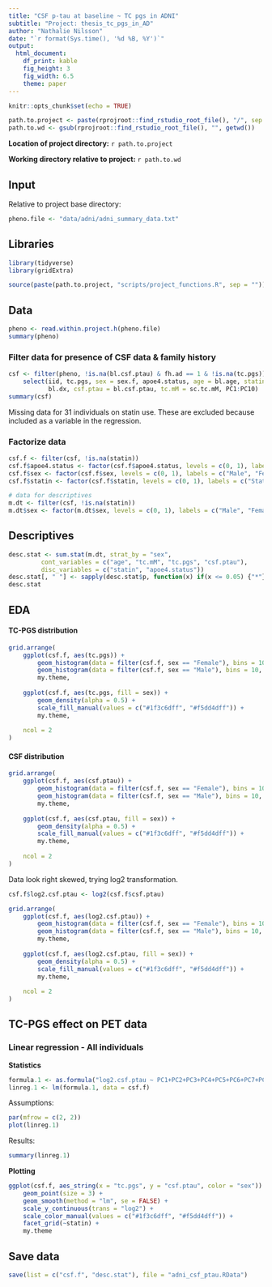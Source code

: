 ```yaml
---
title: "CSF p-tau at baseline ~ TC pgs in ADNI"
subtitle: "Project: thesis_tc_pgs_in_AD"
author: "Nathalie Nilsson"
date: "`r format(Sys.time(), '%d %B, %Y')`"
output: 
  html_document: 
    df_print: kable
    fig_height: 3
    fig_width: 6.5
    theme: paper
---
```


```r
knitr::opts_chunk$set(echo = TRUE)
```

```r
path.to.project <- paste(rprojroot::find_rstudio_root_file(), "/", sep = "")
path.to.wd <- gsub(rprojroot::find_rstudio_root_file(), "", getwd())
```
**Location of project directory:** `r path.to.project`

**Working directory relative to project:** `r path.to.wd`

## Input
Relative to project base directory:
```r
pheno.file <- "data/adni/adni_summary_data.txt"
```

## Libraries
```r
library(tidyverse)
library(gridExtra)

source(paste(path.to.project, "scripts/project_functions.R", sep = ""))
```

## Data
```r
pheno <- read.within.project.h(pheno.file)
summary(pheno)
```

### Filter data for presence of CSF data & family history
```r
csf <- filter(pheno, !is.na(bl.csf.ptau) & fh.ad == 1 & !is.na(tc.pgs)) %>%
    select(iid, tc.pgs, sex = sex.f, apoe4.status, age = bl.age, statin = statin.sc.bl, 
           bl.dx, csf.ptau = bl.csf.ptau, tc.mM = sc.tc.mM, PC1:PC10)
summary(csf)
```

Missing data for 31 individuals on statin use. These are excluded because included as a variable in the regression. 

### Factorize data
```r
csf.f <- filter(csf, !is.na(statin))
csf.f$apoe4.status <- factor(csf.f$apoe4.status, levels = c(0, 1), labels = c("APOE4_neg", "APOE4_pos"))
csf.f$sex <- factor(csf.f$sex, levels = c(0, 1), labels = c("Male", "Female"))
csf.f$statin <- factor(csf.f$statin, levels = c(0, 1), labels = c("Statin_neg", "Statin_pos"))

# data for descriptives
m.dt <- filter(csf, !is.na(statin))
m.dt$sex <- factor(m.dt$sex, levels = c(0, 1), labels = c("Male", "Female"))
```


## Descriptives
```r
desc.stat <- sum.stat(m.dt, strat_by = "sex", 
         cont_variables = c("age", "tc.mM", "tc.pgs", "csf.ptau"), 
         disc_variables = c("statin", "apoe4.status"))
desc.stat[, " "] <- sapply(desc.stat$p, function(x) if(x <= 0.05) {"*"} else {""})
desc.stat
```

## EDA

#### TC-PGS distribution
```r
grid.arrange(
    ggplot(csf.f, aes(tc.pgs)) + 
        geom_histogram(data = filter(csf.f, sex == "Female"), bins = 10, fill = "#f5dd4dff") +
        geom_histogram(data = filter(csf.f, sex == "Male"), bins = 10, fill = "#1f3c6dff") +
        my.theme, 
    
    ggplot(csf.f, aes(tc.pgs, fill = sex)) +
        geom_density(alpha = 0.5) +
        scale_fill_manual(values = c("#1f3c6dff", "#f5dd4dff")) +
        my.theme,
    
    ncol = 2
)
```

#### CSF distribution
```r
grid.arrange(
    ggplot(csf.f, aes(csf.ptau)) + 
        geom_histogram(data = filter(csf.f, sex == "Female"), bins = 10, fill = "#f5dd4dff") +
        geom_histogram(data = filter(csf.f, sex == "Male"), bins = 10, fill = "#1f3c6dff") +
        my.theme, 
    
    ggplot(csf.f, aes(csf.ptau, fill = sex)) +
        geom_density(alpha = 0.5) +
        scale_fill_manual(values = c("#1f3c6dff", "#f5dd4dff")) +
        my.theme,
    
    ncol = 2
)
```

Data look right skewed, trying log2 transformation.
```r
csf.f$log2.csf.ptau <- log2(csf.f$csf.ptau)

grid.arrange(
    ggplot(csf.f, aes(log2.csf.ptau)) + 
        geom_histogram(data = filter(csf.f, sex == "Female"), bins = 10, fill = "#f5dd4dff") +
        geom_histogram(data = filter(csf.f, sex == "Male"), bins = 10, fill = "#1f3c6dff") +
        my.theme, 
    
    ggplot(csf.f, aes(log2.csf.ptau, fill = sex)) +
        geom_density(alpha = 0.5) +
        scale_fill_manual(values = c("#1f3c6dff", "#f5dd4dff")) +
        my.theme,
    
    ncol = 2
)
```


## TC-PGS effect on PET data

### Linear regression - All individuals

**Statistics**
```r
formula.1 <- as.formula("log2.csf.ptau ~ PC1+PC2+PC3+PC4+PC5+PC6+PC7+PC8+PC9+PC10+age + apoe4.status + statin * sex * tc.pgs")
linreg.1 <- lm(formula.1, data = csf.f)
```

Assumptions:
```r
par(mfrow = c(2, 2))
plot(linreg.1)
```

Results:
```r
summary(linreg.1)
```

**Plotting**
```r
ggplot(csf.f, aes_string(x = "tc.pgs", y = "csf.ptau", color = "sex")) +
    geom_point(size = 3) +
    geom_smooth(method = "lm", se = FALSE) +
    scale_y_continuous(trans = "log2") +
    scale_color_manual(values = c("#1f3c6dff", "#f5dd4dff")) +
    facet_grid(~statin) +
    my.theme
```

## Save data
```r
save(list = c("csf.f", "desc.stat"), file = "adni_csf_ptau.RData")
```

